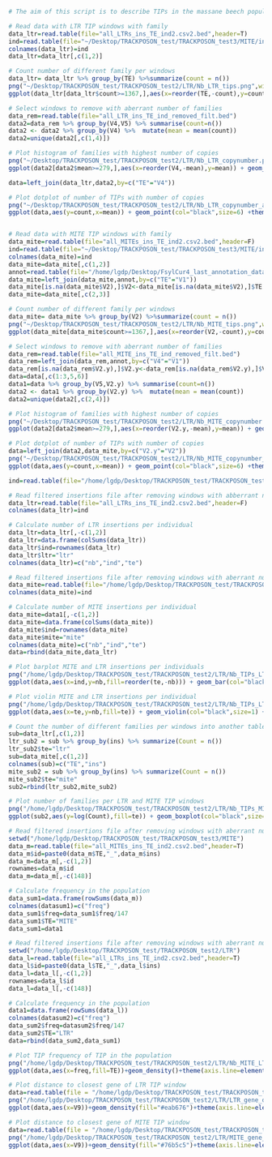 

```r
# The aim of this script is to describe TIPs in the massane beech population

# Read data with LTR TIP windows with family 
data_ltr=read.table(file="all_LTRs_ins_TE_ind2.csv2.bed",header=T)
ind=read.table(file="~/Desktop/TRACKPOSON_test/TRACKPOSON_test3/MITE/ind.txt")
colnames(data_ltr)=ind
data_ltr=data_ltr[,c(1,2)]

# Count number of different family per windows
data_ltr= data_ltr %>% group_by(TE) %>%summarize(count = n())
png("~/Desktop/TRACKPOSON_test/TRACKPOSON_test2/LTR/Nb_LTR_tips.png",width=7000,height = 5000,res=500)
ggplot(data_ltr[data_ltr$count>=1367,],aes(x=reorder(TE,-count),y=count))+ geom_point(size=3, shape=23,fill="black")+theme_bw()+theme(axis.line=element_line(size=0.75),axis.text.x = element_text(angle =45, vjust = 1, hjust=1,size=13))

# Select windows to remove with aberrant number of families
data_rem=read.table(file="all_LTR_ins_TE_ind_removed_filt.bed")
data2=data_rem %>% group_by(V4,V5) %>% summarise(count=n())
data2 <- data2 %>% group_by(V4) %>%  mutate(mean = mean(count))
data2=unique(data2[,c(1,4)])

# Plot histogram of families with highest number of copies
png("~/Desktop/TRACKPOSON_test/TRACKPOSON_test2/LTR/Nb_LTR_copynumber.png",res=600,width=15000,height = 8000)
ggplot(data2[data2$mean>=279,],aes(x=reorder(V4,-mean),y=mean)) + geom_point(col="black",size=6) +theme_bw()+theme(axis.line=element_line(size=0.75),axis.text.x = element_text(angle =90, vjust = 0.5, hjust=1,size=11)) 

data=left_join(data_ltr,data2,by=c("TE"="V4"))

# Plot dotplot of number of TIPs with number of copies
png("~/Desktop/TRACKPOSON_test/TRACKPOSON_test2/LTR/Nb_LTR_copynumber_and_tips.png",res=600,width=15000,height = 8000)
ggplot(data,aes(y=count,x=mean)) + geom_point(col="black",size=6) +theme_bw()+theme(axis.line=element_line(size=0.75),axis.text.x = element_text(angle =90, vjust = 0.5, hjust=1,size=11)) + geom_smooth()


# Read data with MITE TIP windows with family 
data_mite=read.table(file="all_MITEs_ins_TE_ind2.csv2.bed",header=F)
ind=read.table(file="~/Desktop/TRACKPOSON_test/TRACKPOSON_test3/MITE/ind.txt")
colnames(data_mite)=ind
data_mite=data_mite[,c(1,2)]
annot=read.table(file="/home/lgdp/Desktop/FsylCur4_last_annotation_data/FsylCur4_denovoLibTEs_cluster.fa.clustr")
data_mite=left_join(data_mite,annot,by=c("TE"="V1"))
data_mite[is.na(data_mite$V2),]$V2<-data_mite[is.na(data_mite$V2),]$TE
data_mite=data_mite[,c(2,3)]

# Count number of different family per windows
data_mite= data_mite %>% group_by(V2) %>%summarize(count = n())
png("~/Desktop/TRACKPOSON_test/TRACKPOSON_test2/LTR/Nb_MITE_tips.png",width=7000,height = 5000,res=500)
ggplot(data_mite[data_mite$count>=1367,],aes(x=reorder(V2,-count),y=count))+ geom_point(size=3, shape=23,fill="black")+theme_bw()+theme(axis.line=element_line(size=0.75),axis.text.x = element_text(angle =45, vjust = 1, hjust=1,size=13))

# Select windows to remove with aberrant number of families
data_rem=read.table(file="all_MITE_ins_TE_ind_removed_filt.bed")
data_rem=left_join(data_rem,annot,by=c("V4"="V1"))
data_rem[is.na(data_rem$V2.y),]$V2.y<-data_rem[is.na(data_rem$V2.y),]$V4
data=data[,c(1:3,5,6)]
data1=data %>% group_by(V5,V2.y) %>% summarise(count=n())
data2 <- data1 %>% group_by(V2.y) %>%  mutate(mean = mean(count))
data2=unique(data2[,c(2,4)])

# Plot histogram of families with highest number of copies
png("~/Desktop/TRACKPOSON_test/TRACKPOSON_test2/LTR/Nb_MITE_copynumber.png",res=600,width=15000,height = 8000)
ggplot(data2[data2$mean>=279,],aes(x=reorder(V2.y,-mean),y=mean)) + geom_point(col="black",size=6) +theme_bw()+theme(axis.line=element_line(size=0.75),axis.text.x = element_text(angle =90, vjust = 0.5, hjust=1,size=11)) 

# Plot dotplot of number of TIPs with number of copies
data=left_join(data2,data_mite,by=c("V2.y"="V2"))
png("~/Desktop/TRACKPOSON_test/TRACKPOSON_test2/LTR/Nb_MITE_copynumber_tips.png",res=600,width=15000,height = 8000)
ggplot(data,aes(y=count,x=mean)) + geom_point(col="black",size=6) +theme_bw()+theme(axis.line=element_line(size=0.75),axis.text.x = element_text(angle =90, vjust = 0.5, hjust=1,size=11)) + geom_smooth()
```


```r
ind=read.table(file="/home/lgdp/Desktop/TRACKPOSON_test/TRACKPOSON_test3/MITE/ind.txt")

# Read filtered insertions file after removing windows with abberrant number of LTR TIPs
data_ltr=read.table(file="all_LTRs_ins_TE_ind2.csv2.bed",header=F)
colnames(data_ltr)=ind

# Calculate number of LTR insertions per individual
data_ltr=data_ltr[,-c(1,2)]
data_ltr=data.frame(colSums(data_ltr)) 
data_ltr$ind=rownames(data_ltr)
data_ltr$ltr="ltr"
colnames(data_ltr)=c("nb","ind","te")

# Read filtered insertions file after removing windows with aberrant number of MITE TIPs
data_mite=read.table(file="/home/lgdp/Desktop/TRACKPOSON_test/TRACKPOSON_test3/MITE/all_MITEs_ins_TE_ind2.csv2.bed",header=F)
colnames(data_mite)=ind

# Calculate number of MITE insertions per individual
data_mite=data1[,-c(1,2)]
data_mite=data.frame(colSums(data_mite)) 
data_mite$ind=rownames(data_mite)
data_mite$mite="mite"
colnames(data_mite)=c("nb","ind","te")
data=rbind(data_mite,data_ltr)

# Plot barplot MITE and LTR insertions per individuals
png("/home/lgdp/Desktop/TRACKPOSON_test/TRACKPOSON_test2/LTR/Nb_TIPs_LTR_fam_bar.png",res=600,width=15000,height = 8000)
ggplot(data,aes(x=ind,y=nb,fill=reorder(te,-nb))) + geom_bar(col="black",stat="identity",col="black",size=1.4) +  scale_fill_manual(values = c("#76b5c5","#eab676"))+theme_bw()+theme(axis.line=element_line(size=0.75),axis.text.x = element_text(angle =90, vjust = 0.5, hjust=1,size=11))

# Plot violin MITE and LTR insertions per individual
png("/home/lgdp/Desktop/TRACKPOSON_test/TRACKPOSON_test2/LTR/Nb_TIPs_LTR_fam_violin.png",res=600,width=15000,height = 8000)
ggplot(data,aes(x=te,y=nb,fill=te)) + geom_violin(col="black",size=1) +  scale_fill_manual(values = c("#eab676","#76b5c5"))+theme_bw()+theme(axis.line=element_line(size=0.75),axis.text.x = element_text(angle =90, vjust = 0.5, hjust=1,size=11))

# Count the number of different families per windows into another table
sub=data_ltr[,c(1,2)]
ltr_sub2 = sub %>% group_by(ins) %>% summarize(Count = n())
ltr_sub2$te="ltr"
sub=data_mite[,c(1,2)]
colnames(sub)=c("TE","ins")
mite_sub2 = sub %>% group_by(ins) %>% summarize(Count = n())
mite_sub2$te="mite"
sub2=rbind(ltr_sub2,mite_sub2)

# Plot number of families per LTR and MITE TIP windows 
png("/home/lgdp/Desktop/TRACKPOSON_test/TRACKPOSON_test2/LTR/Nb_TIPs_MITE_LTR_TIPs_boxplot.png",res=600,width=15000,height = 8000)
ggplot(sub2,aes(y=log(Count),fill=te)) + geom_boxplot(col="black",size=1.4) +theme_bw()+theme(axis.line=element_line(size=0.75),axis.text.x = element_text(angle =90, vjust = 0.5, hjust=1,size=11)) + scale_fill_manual(values=c("#eab676","#76b5c5"))
```


```r
# Read filtered insertions file after removing windows with aberrant number of MITE TIPs
setwd("/home/lgdp/Desktop/TRACKPOSON_test/TRACKPOSON_test3/MITE")
data_m=read.table(file="all_MITEs_ins_TE_ind2.csv2.bed",header=T)
data_m$id=paste0(data_m$TE,"_",data_m$ins)
data_m=data_m[,-c(1,2)]
rownames=data_m$id
data_m=data_m[,-c(148)]

# Calculate frequency in the population
data_sum1=data.frame(rowSums(data_m)) 
colnames(datasum1)=c("freq")
data_sum1$freq=data_sum1$freq/147
data_sum1$TE="MITE"
data_sum1=data1

# Read filtered insertions file after removing windows with aberrant number of LTR TIPs
setwd("/home/lgdp/Desktop/TRACKPOSON_test/TRACKPOSON_test2/LTR")
data_l=read.table(file="all_LTRs_ins_TE_ind2.csv2.bed",header=T)
data_l$id=paste0(data_l$TE,"_",data_l$ins)
data_l=data_l[,-c(1,2)]
rownames=data_l$id
data_l=data_l[,-c(148)]

# Calculate frequency in the population
data1=data.frame(rowSums(data_l)) 
colnames(datasum2)=c("freq")
data_sum2$freq=datasum2$freq/147
data_sum2$TE="LTR"
data=rbind(data_sum2,data_sum1)

# Plot TIP frequency of TIP in the population 
png("/home/lgdp/Desktop/TRACKPOSON_test/TRACKPOSON_test2/LTR/Nb_MITE_LTR_freq_density.png",res=600,width=8000,height = 4000)
ggplot(data,aes(x=freq,fill=TE))+geom_density()+theme(axis.line=element_line(size=0.75))+theme_bw()+ theme(axis.text.x = element_text(angle = 90,size=7.5)) +  scale_fill_manual(values = c("#eab676","#76b5c5"))+facet_grid(TE~.,scales="free")

# Plot distance to closest gene of LTR TIP window
data=read.table(file = "/home/lgdp/Desktop/TRACKPOSON_test/TRACKPOSON_test2/LTR/all_LTRs_ins_TE_ind2.csv_win_genes.bed")
png("/home/lgdp/Desktop/TRACKPOSON_test/TRACKPOSON_test2/LTR/LTR_gene_dist_1.png",res=600,width=8000,height = 4000)
ggplot(data,aes(x=V9))+geom_density(fill="#eab676")+theme(axis.line=element_line(size=0.75))+theme_bw()+ theme(axis.text.x = element_text(angle = 90,size=7.5)) + scale_x_continuous(breaks = seq(-5000,5000,1000),limits=c(-5000,5000))

# Plot distance to closest gene of MITE TIP window
data=read.table(file = "/home/lgdp/Desktop/TRACKPOSON_test/TRACKPOSON_test3/MITE/all_MITEs_ins_TE_ind2.csv_win_genes.bed")
png("/home/lgdp/Desktop/TRACKPOSON_test/TRACKPOSON_test2/LTR/MITE_gene_dist_1.png",res=600,width=8000,height = 4000)
ggplot(data,aes(x=V9))+geom_density(fill="#76b5c5")+theme(axis.line=element_line(size=0.75))+theme_bw()+ theme(axis.text.x = element_text(angle = 90,size=7.5)) + scale_x_continuous(breaks = seq(-5000,5000,1000),limits=c(-5000,5000))

```

